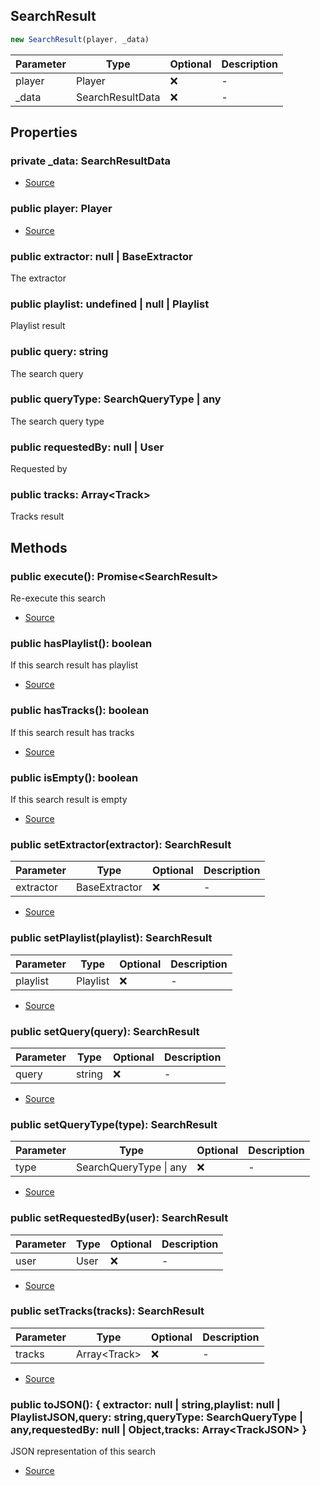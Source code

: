 ## SearchResult

```typescript
new SearchResult(player, _data)
```
| Parameter | Type | Optional | Description |
| ----------- | ----------- | ----------- | ----------- |
| player | Player | ❌ | - |
| _data | SearchResultData | ❌ | - |

## Properties
### private  _data: SearchResultData
- [Source](https://github.com/Androz2091/discord-player/blob/28ec2ed/packages/discord-player/src/Structures/SearchResult.ts#L18)
### public  player: Player
- [Source](https://github.com/Androz2091/discord-player/blob/28ec2ed/packages/discord-player/src/Structures/SearchResult.ts#L18)
### public  extractor: null \| BaseExtractor
The extractor
### public  playlist: undefined \| null \| Playlist
Playlist result
### public  query: string
The search query
### public  queryType: SearchQueryType \| any
The search query type
### public  requestedBy: null \| User
Requested by
### public  tracks: Array\<Track>
Tracks result
## Methods
### public  execute(): Promise\<SearchResult>
Re-execute this search





- [Source](https://github.com/Androz2091/discord-player/blob/28ec2ed/packages/discord-player/src/Structures/SearchResult.ts#L106)
### public  hasPlaylist(): boolean
If this search result has playlist





- [Source](https://github.com/Androz2091/discord-player/blob/28ec2ed/packages/discord-player/src/Structures/SearchResult.ts#L123)
### public  hasTracks(): boolean
If this search result has tracks





- [Source](https://github.com/Androz2091/discord-player/blob/28ec2ed/packages/discord-player/src/Structures/SearchResult.ts#L130)
### public  isEmpty(): boolean
If this search result is empty





- [Source](https://github.com/Androz2091/discord-player/blob/28ec2ed/packages/discord-player/src/Structures/SearchResult.ts#L116)
### public  setExtractor(extractor): SearchResult
| Parameter | Type | Optional | Description |
| ----------- | ----------- | ----------- | ----------- |
| extractor | BaseExtractor | ❌ | - |


- [Source](https://github.com/Androz2091/discord-player/blob/28ec2ed/packages/discord-player/src/Structures/SearchResult.ts#L38)
### public  setPlaylist(playlist): SearchResult
| Parameter | Type | Optional | Description |
| ----------- | ----------- | ----------- | ----------- |
| playlist | Playlist | ❌ | - |


- [Source](https://github.com/Androz2091/discord-player/blob/28ec2ed/packages/discord-player/src/Structures/SearchResult.ts#L56)
### public  setQuery(query): SearchResult
| Parameter | Type | Optional | Description |
| ----------- | ----------- | ----------- | ----------- |
| query | string | ❌ | - |


- [Source](https://github.com/Androz2091/discord-player/blob/28ec2ed/packages/discord-player/src/Structures/SearchResult.ts#L51)
### public  setQueryType(type): SearchResult
| Parameter | Type | Optional | Description |
| ----------- | ----------- | ----------- | ----------- |
| type | SearchQueryType \| any | ❌ | - |


- [Source](https://github.com/Androz2091/discord-player/blob/28ec2ed/packages/discord-player/src/Structures/SearchResult.ts#L25)
### public  setRequestedBy(user): SearchResult
| Parameter | Type | Optional | Description |
| ----------- | ----------- | ----------- | ----------- |
| user | User | ❌ | - |


- [Source](https://github.com/Androz2091/discord-player/blob/28ec2ed/packages/discord-player/src/Structures/SearchResult.ts#L30)
### public  setTracks(tracks): SearchResult
| Parameter | Type | Optional | Description |
| ----------- | ----------- | ----------- | ----------- |
| tracks | Array\<Track> | ❌ | - |


- [Source](https://github.com/Androz2091/discord-player/blob/28ec2ed/packages/discord-player/src/Structures/SearchResult.ts#L46)
### public  toJSON(): \{ extractor: null \| string,playlist: null \| PlaylistJSON,query: string,queryType: SearchQueryType \| any,requestedBy: null \| Object,tracks: Array\<TrackJSON> }
JSON representation of this search





- [Source](https://github.com/Androz2091/discord-player/blob/28ec2ed/packages/discord-player/src/Structures/SearchResult.ts#L137)